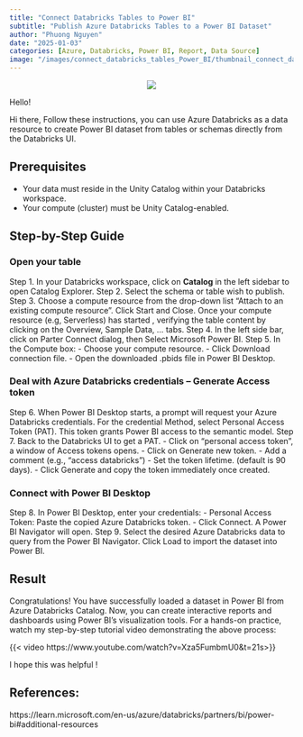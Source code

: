 ```yaml
---
title: "Connect Databricks Tables to Power BI"
subtitle: "Publish Azure Databricks Tables to a Power BI Dataset"
author: "Phuong Nguyen"
date: "2025-01-03"
categories: [Azure, Databricks, Power BI, Report, Data Source]
image: "/images/connect_databricks_tables_Power_BI/thumbnail_connect_databricks_BI.png" 
---
```


<center><img src="/images/connect_databricks_tables_Power_BI/intro_connect_databricks_BI.webp"></center>

Hello! 

Hi there,
Follow these instructions, you can use Azure Databricks as a data resource to create Power BI dataset from tables or schemas directly from the Databricks UI.

## Prerequisites

- Your data must reside in the Unity Catalog within your Databricks workspace.
- Your compute (cluster) must be Unity Catalog-enabled.

## Step-by-Step Guide

### Open your table

Step 1. In your Databricks workspace, click on  **Catalog** in the left sidebar to open Catalog Explorer. 
Step 2. Select the schema or table wish to publish.
Step 3. Choose a compute resource from the drop-down list “Attach to an existing compute resource”. Click Start and Close. 
Once your compute resource (e.g,  Serverless) has started , verifying the table content by clicking on the Overview, Sample Data, … tabs.
Step 4. In the left side bar, click on Parter Connect dialog, then Select Microsoft Power BI.
Step 5. In the Compute box:
- Choose your compute resource. 
- Click Download connection file. 
- Open the downloaded .pbids file in Power BI Desktop. 

### Deal with Azure Databricks credentials – Generate Access token

Step 6. When Power BI Desktop starts, a prompt will request your Azure Databricks credentials. 
For the credential Method, select Personal Access Token (PAT). This token grants Power BI access to the semantic model.
Step 7. Back to the Databricks UI to get a PAT. 
-	Click on “personal access token”, a window of Access tokens opens. 
-	Click on Generate new token.
-	Add a comment (e.g., “access databricks”)
-	Set the token lifetime. (default is 90 days).
-	Click Generate and copy the token immediately once created.

### Connect with Power BI Desktop

Step 8. In Power BI Desktop, enter your credentials: 
- Personal Access Token: Paste the copied Azure Databricks token.
- Click Connect. A Power BI Navigator will open.
Step 9. Select the desired Azure Databricks data to query from the Power BI Navigator. 
Click Load to import the dataset into Power BI.

## Result

Congratulations! You have successfully loaded a dataset in Power BI from Azure Databricks Catalog.  Now, you can create interactive reports and dashboards using Power BI's visualization tools.
For a hands-on practice, watch my step-by-step tutorial video demonstrating the above process:

{{< video https://www.youtube.com/watch?v=Xza5FumbmU0&t=21s>}}

I hope this was helpful !

## References: 

https://learn.microsoft.com/en-us/azure/databricks/partners/bi/power-bi#additional-resources